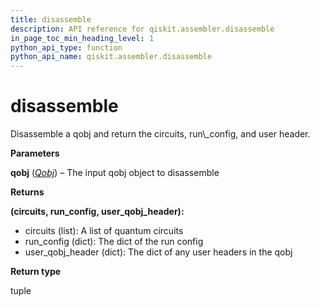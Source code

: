 ```yaml
---
title: disassemble
description: API reference for qiskit.assembler.disassemble
in_page_toc_min_heading_level: 1
python_api_type: function
python_api_name: qiskit.assembler.disassemble
---
```


# disassemble

<Function id="qiskit.assembler.disassemble" isDedicatedPage={true} github="https://github.com/qiskit/qiskit/tree/stable/0.14/qiskit/assembler/disassemble.py" signature="disassemble(qobj)">
  Disassemble a qobj and return the circuits, run\_config, and user header.

  **Parameters**

  **qobj** ([*Qobj*](qiskit.qobj.Qobj "qiskit.qobj.Qobj")) – The input qobj object to disassemble

  **Returns**

  **(circuits, run\_config, user\_qobj\_header):**

  *   circuits (list): A list of quantum circuits
  *   run\_config (dict): The dict of the run config
  *   user\_qobj\_header (dict): The dict of any user headers in the qobj

  **Return type**

  tuple
</Function>

